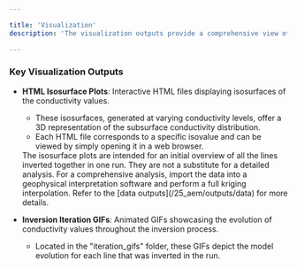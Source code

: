 ```yaml
---

title: 'Visualization'
description: 'The visualization outputs provide a comprehensive view of the inversion results, enabling you to analyze the subsurface conductivity distribution and the evolution of the model over multiple iterations.'

---
```


### Key Visualization Outputs

- **HTML Isosurface Plots**: Interactive HTML files displaying isosurfaces of the conductivity values.
  - These isosurfaces, generated at varying conductivity levels, offer a 3D representation of the subsurface conductivity distribution.
  - Each HTML file corresponds to a specific isovalue and can be viewed by simply opening it in a web browser.
  <Warning>
  The isosurface plots are intended for an initial overview of all the lines inverted together in one run. They are not a substitute for a detailed analysis.
  For a comprehensive analysis, import the data into a geophysical interpretation software and perform a full kriging interpolation. Refer to the [data outputs](/25_aem/outputs/data) for more details.
  </Warning>

- **Inversion Iteration GIFs**: Animated GIFs showcasing the evolution of conductivity values throughout the inversion process.
  - Located in the "iteration_gifs" folder, these GIFs depict the model evolution for each line that was inverted in the run.